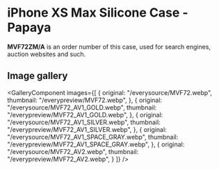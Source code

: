 
# iPhone XS Max Silicone Case - Papaya

<Callout type='info' emoji='👉🏻'>**MVF72ZM/A** is an order number of this case, used for search engines, auction websites and such.</Callout>

## Image gallery

<GalleryComponent
    images={[
      {
        original: "/everysource/MVF72.webp",
        thumbnail: "/everypreview/MVF72.webp",
      },
      {
        original: "/everysource/MVF72_AV1_GOLD.webp",
        thumbnail: "/everypreview/MVF72_AV1_GOLD.webp",
      },
      {
        original: "/everysource/MVF72_AV1_SILVER.webp",
        thumbnail: "/everypreview/MVF72_AV1_SILVER.webp",
      },
      {
        original: "/everysource/MVF72_AV1_SPACE_GRAY.webp",
        thumbnail: "/everypreview/MVF72_AV1_SPACE_GRAY.webp",
      },
      {
        original: "/everysource/MVF72_AV2.webp",
        thumbnail: "/everypreview/MVF72_AV2.webp",
      }
    ]}
  />

